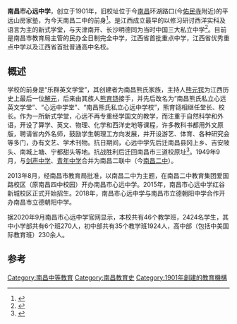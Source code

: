 '''南昌市心远中学'''，创立于1901年，旧校址位于今[[南昌|南昌]]环湖路口(今[[佑民寺|佑民寺]]附近)的平远山房家塾，为今天南昌二中的前身<ref>{{Cite book|title=江西会元、解元名录|last=李天白编著|first=|publisher=南昌：江西人民出版社|year=2014.06|isbn=978-7-210-05223-4|location=|pages=189-190}}</ref>。是江西成立最早的以修习研讨西洋实科及语言为主的新式学堂，与天津南开、长沙明德同为当时中国三大私立中学<ref>{{Cite book|title=宁都县文史资料 第1辑|last=邹彬|first=|publisher=|year=1986.12|isbn=|location=|pages=53-54}}</ref>。目前是南昌市教育局主管的民办全日制完全中学，江西省首批重点中学，江西省优秀重点中学以及江西省首批普通高中名校。

==概述==
学校的前身是“乐群英文学堂”，其创建者为南昌熊氏家族，主持人[[熊元锷|熊元锷]]为江西历史上最后一位[[解元|解元]]，后来由其族人[[熊育钖|熊育钖]]接手，并先后改名为“南昌熊氏私立心远英文学堂”、“心远中学堂”、“南昌熊氏私立心远中学校”，熊育钖相继任堂长、校长。作为一所新式学堂，心远不再专重经学国文的教学，而注重于自然科学和外语，开设了算学、英文、物理、化学和西洋史地等课程，许多教科书都用外文原版，聘请省内外名师，鼓励学生朝理工方向发展，并开设游艺、体育、各种研究会等多门，办有文艺、学术刊物。抗日期间，心远中学先后迁南昌县冈上乡、吉安陂头、南城上塘、宁都甜头等地。抗战胜利后迁回南昌市三道校原址<ref>{{Cite book|title=南城文史资料 第7辑 教育专辑|last=政协江西省南城县委员会文史资料研究委员会，南城县教育局|first=|publisher=政协江西省南城县委员会文史资料研究委员会，南城县教育局|year=1994.02|isbn=|location=|pages=129-130}}</ref>。1949年9月，与[[剑声中学|剑声中学]]、[[青年中学|青年中学]]合并为南昌二联中（今[[南昌二中|南昌二中]]）。

2013年8月，经南昌市教育局批准，以南昌二中为主题，在南昌二中教育集团爱国路校区（原南昌四中校园）开办南昌市心远中学。2015年，南昌市心远中学红谷新城校区正式开始招生。2018年，南昌市心远中学与南昌市立德朝阳中学合作开办南昌市立德朝阳中学。

据2020年9月南昌市心远中学官网显示，本校共有46个教学班，2424名学生，其中小学部共有6个班270人，初中部共有35个教学班1924人，高中部（包括中美国际教育班）230余人。

==参考==
{{reflist}}

{{老南昌}}
[[Category:南昌中等教育|Category:南昌中等教育]]
[[Category:南昌教育史|Category:南昌教育史]]
[[Category:1901年創建的教育機構|Category:1901年創建的教育機構]]